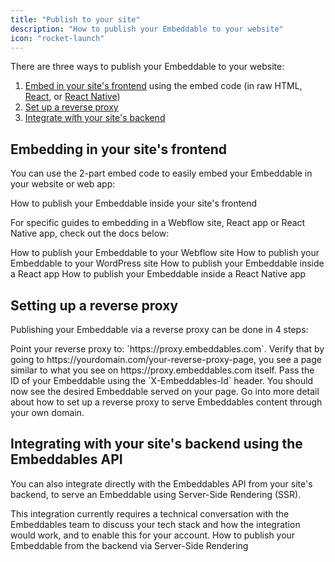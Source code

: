 ```yaml
---
title: "Publish to your site"
description: "How to publish your Embeddable to your website"
icon: "rocket-launch"
---
```


There are three ways to publish your Embeddable to your website:

1. [Embed in your site's frontend](#embedding-in-your-site’s-frontend) using the embed code (in raw HTML, [React](/how-to/embed-in-react), or [React Native](/how-to/embed-in-react-native))
2. [Set up a reverse proxy](#setting-up-a-reverse-proxy)
3. [Integrate with your site's backend](#integrating-with-your-site’s-backend-using-the-embeddables-api)


## Embedding in your site's frontend

You can use the 2-part embed code to easily embed your Embeddable in your website or web app:

<Card title="Embed in your site" icon="code" href="/how-to/embed-in-your-site">
  How to publish your Embeddable inside your site's frontend
</Card>

For specific guides to embedding in a Webflow site, React app or React Native app, check out the docs below:

<CardGroup cols={2}>
  <Card title="How To: Embed in a Webflow site" icon="webflow" href="/how-to/embed-in-your-webflow-site">
    How to publish your Embeddable to your Webflow site
  </Card>
  <Card title="How To: Embed in a WordPress site" icon="wordpress" href="/how-to/embed-in-your-wordpress-site">
    How to publish your Embeddable to your WordPress site
  </Card>
  <Card title="How To: Embed in a React app" icon="react" href="/how-to/embed-in-react">
    How to publish your Embeddable inside a React app
  </Card>
  <Card
    title="How To: Embed in a React Native app"
    icon="mobile-screen-button"
    href="/how-to/embed-in-react-native"
  >
    How to publish your Embeddable inside a React Native app
  </Card>
</CardGroup>

## Setting up a reverse proxy

Publishing your Embeddable via a reverse proxy can be done in 4 steps:

<Steps>
  <Step title="Point your page to our proxy server">
    Point your reverse proxy to: `https://proxy.embeddables.com`.
  </Step>
  <Step title="Verify the proxy is pointing to the correct page">
    Verify that by going to https://yourdomain.com/your-reverse-proxy-page, you see a page similar to what you see on https://proxy.embeddables.com itself.
  </Step>
  <Step title="Pass the correct Embeddable ID">
    Pass the ID of your Embeddable using the `X-Embeddables-Id` header.
  </Step>
  <Step title="Verify that it's working">
    You should now see the desired Embeddable served on your page.
  </Step>
</Steps>

<Card title="Reverse Proxy Setup - full guide" icon="code" href="/how-to/reverse-proxy-setup">
  Go into more detail about how to set up a reverse proxy to serve Embeddables content through your own domain.
</Card>

## Integrating with your site's backend using the Embeddables API

You can also integrate directly with the Embeddables API from your site's backend, to serve an Embeddable using Server-Side Rendering (SSR).

<Tip>
  This integration currently requires a technical conversation with the Embeddables team to discuss your tech stack and how the integration would work, and to enable this for your account.
</Tip>

<Card title="Embed via backend integration" icon="code" href="/how-to/embed-backend-integration">
  How to publish your Embeddable from the backend via Server-Side Rendering
</Card>
